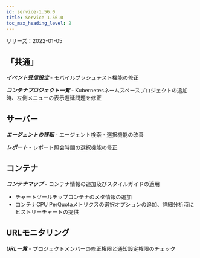 ```yaml
---
id: service-1.56.0
title: Service 1.56.0
toc_max_heading_level: 2
---
```



リリーズ：2022-01-05

## 「共通」

**_イベント受信設定_** - モバイルプッシュテスト機能の修正

**_コンテナプロジェクト一覧_** - Kubernetesネームスペースプロジェクトの追加時、左側メニューの表示遅延問題を修正

## サーバー

**_エージェントの移転_** - エージェント検索・選択機能の改善

**_レポート_** - レポート照会時間の選択機能の修正

## コンテナ

**_コンテナマップ_** - コンテナ情報の追加及びスタイルガイドの適用

-   チャートツールチップコンテナのメタ情報の追加
-   コンテナCPU PerQuotaメトリクスの選択オプションの追加、詳細分析時にヒストリーチャートの提供

## URLモニタリング

**_URL一覧_** - プロジェクトメンバーの修正権限と通知設定権限のチェック
